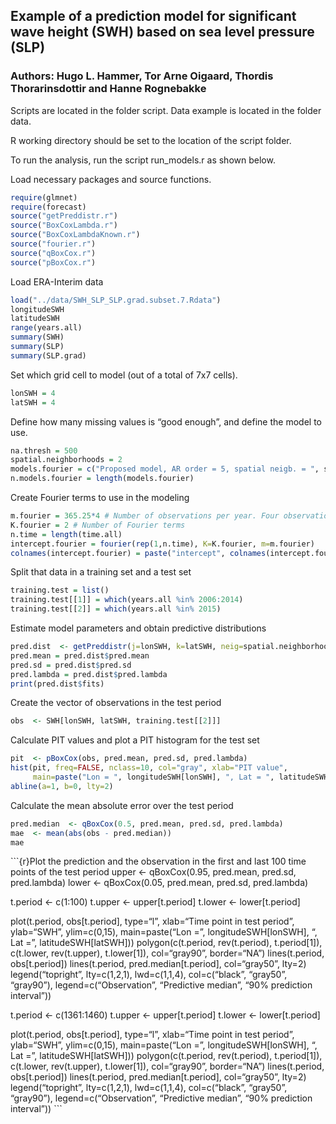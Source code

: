 ## Example of a prediction model for significant wave height (SWH) based on sea level pressure (SLP)
### Authors: Hugo L. Hammer, Tor Arne Oigaard, Thordis Thorarinsdottir and Hanne Rognebakke

Scripts are located in the folder script.
Data example is located in the folder data. 

R working directory should be set to the location of the script folder.

To run the analysis, run the script run_models.r as shown below. 

Load necessary packages and source functions.
```r
require(glmnet)
require(forecast)
source("getPreddistr.r")
source("BoxCoxLambda.r")
source("BoxCoxLambdaKnown.r")
source("fourier.r")
source("qBoxCox.r")
source("pBoxCox.r")
```

Load ERA-Interim data 
```r
load("../data/SWH_SLP_SLP.grad.subset.7.Rdata")
longitudeSWH
latitudeSWH
range(years.all)
summary(SWH)
summary(SLP)
summary(SLP.grad)
```

Set which grid cell to model (out of a total of 7x7 cells).
```r
lonSWH = 4
latSWH = 4
```

Define how many missing values is "good enough", and define the model to use.
```r
na.thresh = 500
spatial.neighborhoods = 2 
models.fourier = c("Proposed model, AR order = 5, spatial neigb. = ", spatial.neighborhoods, "\n")
n.models.fourier = length(models.fourier)
```

Create Fourier terms to use in the modeling
```r
m.fourier = 365.25*4 # Number of observations per year. Four observations per day.
K.fourier = 2 # Number of Fourier terms
n.time = length(time.all)
intercept.fourier = fourier(rep(1,n.time), K=K.fourier, m=m.fourier)
colnames(intercept.fourier) = paste("intercept", colnames(intercept.fourier), sep = "_")
```

Split that data in a training set and a test set 
```r
training.test = list()
training.test[[1]] = which(years.all %in% 2006:2014)
training.test[[2]] = which(years.all %in% 2015)
```

Estimate model parameters and obtain predictive distributions
```r
pred.dist  <- getPreddistr(j=lonSWH, k=latSWH, neig=spatial.neighborhoods)
pred.mean = pred.dist$pred.mean
pred.sd = pred.dist$pred.sd
pred.lambda = pred.dist$pred.lambda
print(pred.dist$fits)
```

Create the vector of observations in the test period
```r
obs  <- SWH[lonSWH, latSWH, training.test[[2]]]
```

Calculate PIT values and plot a PIT histogram for the test set 
```r
pit  <- pBoxCox(obs, pred.mean, pred.sd, pred.lambda)
hist(pit, freq=FALSE, nclass=10, col="gray", xlab="PIT value", 
     main=paste("Lon = ", longitudeSWH[lonSWH], ", Lat = ", latitudeSWH[latSWH]))
abline(a=1, b=0, lty=2)
```

Calculate the mean absolute error over the test period
```r
pred.median  <- qBoxCox(0.5, pred.mean, pred.sd, pred.lambda)
mae  <- mean(abs(obs - pred.median))
mae
```

```{r}Plot the prediction and the observation in the first and last 100 time points of the test period
upper  <- qBoxCox(0.95, pred.mean, pred.sd, pred.lambda)
lower  <- qBoxCox(0.05, pred.mean, pred.sd, pred.lambda)

t.period  <- c(1:100)
t.upper  <- upper[t.period]
t.lower  <- lower[t.period]

plot(t.period, obs[t.period], type="l",
     xlab="Time point in test period", ylab="SWH", ylim=c(0,15),
     main=paste("Lon = ", longitudeSWH[lonSWH], ", Lat = ", latitudeSWH[latSWH]))
polygon(c(t.period, rev(t.period), t.period[1]),
        c(t.lower, rev(t.upper), t.lower[1]), col="gray90", border="NA")
lines(t.period, obs[t.period])
lines(t.period, pred.median[t.period], col="gray50", lty=2)
legend("topright", lty=c(1,2,1), lwd=c(1,1,4), col=c("black", "gray50", "gray90"),
       legend=c("Observation", "Predictive median", "90% prediction interval"))

t.period  <- c(1361:1460)
t.upper  <- upper[t.period]
t.lower  <- lower[t.period]

plot(t.period, obs[t.period], type="l",
     xlab="Time point in test period", ylab="SWH", ylim=c(0,15),
     main=paste("Lon = ", longitudeSWH[lonSWH], ", Lat = ", latitudeSWH[latSWH]))
polygon(c(t.period, rev(t.period), t.period[1]),
        c(t.lower, rev(t.upper), t.lower[1]), col="gray90", border="NA")
lines(t.period, obs[t.period])
lines(t.period, pred.median[t.period], col="gray50", lty=2)
legend("topright", lty=c(1,2,1), lwd=c(1,1,4), col=c("black", "gray50", "gray90"),
       legend=c("Observation", "Predictive median", "90% prediction interval"))
```
